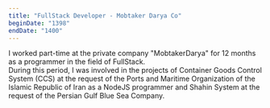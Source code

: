 ```yaml
---
title: "FullStack Developer - Mobtaker Darya Co"
beginDate: "1398"
endDate: "1400"
---
```


I worked part-time at the private company "MobtakerDarya" for 12 months as a programmer in the field of FullStack. <br />
During this period, I was involved in the projects of Container Goods Control System (CCS) at the request of the Ports and Maritime Organization of the Islamic Republic of Iran as a NodeJS programmer and Shahin System at the request of the Persian Gulf Blue Sea Company.
